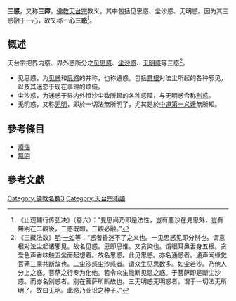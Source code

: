 {{佛教}}
{{Otheruses|三毒|other=[[佛教|佛教]]教义中“贪欲”、“嗔恚”、“愚痴”等三种根本迷惑}}

'''三惑'''，又称'''三障'''，[[佛教|佛教]][[天台宗|天台宗]]教义。其中包括见思惑、尘沙惑、无明惑。因为其三惑融于一心，故又称'''一心三惑'''<ref>《止观辅行传弘决》（卷六）：“見思尚乃即是法性，豈有塵沙在見思外，豈有無明在二觀後，三惑既即，三觀必融。”</ref>。

== 概述 ==
天台宗把界内惑、界外惑所分之[[见思惑|见思惑]]、[[尘沙惑|尘沙惑]]、[[无明惑|无明惑]]等三惑<ref>《三藏法数》[[明|明]]·[[一如|一如]]等：“惑者昏迷不了之义也。一见思惑见即分别也。谓意根对法尘起诸邪见。故名见惑。思即思惟。又贪染也。谓眼耳鼻舌身五根。贪爱色声香味触五尘而起想着。故名思惑。此见思惑。亦名通惑者。通声闻缘觉菩蒴三乘共断故也。二尘沙惑尘沙惑者。谓众生见思数多。如尘若沙。乃他人分上之惑。菩萨之行专为化他。若令众生能断见思之惑。于菩萨即是断尘沙惑。而亦名别惑者。别在菩萨所断故也。三无明惑无明惑者。谓于一切法无所明了。故曰无明。此惑乃业识之种子。”</ref>。 

*见思惑，为[[见惑|见惑]]和[[思惑|思惑]]的并称，也称通惑。包括[[意根|意根]]对法尘所起的各种邪见，以及其迷恋于现在事理的烦恼。
*尘沙惑，为迷惑于界内外恒沙尘数所起的各种惑障，与无明惑合称[[别惑|别惑]]。
*无明惑，又称[[无明|无明]]，即於一切法無所明了，尤其是於[[中道_(佛教)|中道]][[第一义谛|第一义谛]]無所知。

==參考條目==
* [[煩惱|煩惱]]
* [[無明|無明]]

==參考文獻==
{{wikisource|佛學大辭典/三惑}}
{{wikisource|佛學大辭典/一心三惑}}
<div class="references-small">
<references></references>
</div>

{{佛教小作品}}
[[Category:佛教名數3|Category:佛教名數3]]
[[Category:天台宗術語|Category:天台宗術語]]